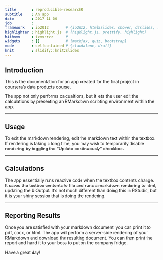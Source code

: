 ```yaml
---
title       : reproducible-researchR
subtitle    : An app
date        : 2017-11-30
job         : 
framework   : io2012        # {io2012, html5slides, shower, dzslides, ...}
highlighter : highlight.js  # {highlight.js, prettify, highlight}
hitheme     : tomorrow      # 
widgets     : []            # {mathjax, quiz, bootstrap}
mode        : selfcontained # {standalone, draft}
knit        : slidify::knit2slides
---
```


## Introduction

This is the documentation for an app created for the final project in coursera's data products course.

The app not only performs calcualtions, but it lets the user edit the calculations by presenting an RMarkdown scripting environment within the app.

---

## Usage

To edit the markdown rendering, edit the markdown text within the textbox.
If rendering is taking a long time, you may wish to temporarily disable rendering by toggling the "Update continuously" checkbox.

---

## Calculations

The app essentially runs reactive code when the textbox contents change.
It saves the textbox contents to file and runs a markdown rendering to html, updating the UiOutput.
It's not much different than doing this in RStudio, but it is your shiny session that is doing the rendering.

---

## Reporting Results

Once you are satisfied with your markdown document, you can print it to pdf, docx, or html.
The app will perform a server-side rendering of your RMarkdown and download the resulting document.
You can then print the report and hand it to your boss to put on the company fridge.

Have a great day!
